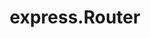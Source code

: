 ---
id: "express_easy_014"
questionType: "MULTIPLE_CHOICE"
title: "express.Router"
description: "What is express.Router used for?"
difficulty: "EASY"
category: "Express"
options:
  - "Serving static files"
  - "Creating modular route handlers"
  - "Connecting to databases"
  - "Handling errors"
correctAnswer: 1
---